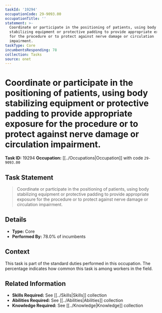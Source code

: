 ```yaml
---
taskId: '19294'
occupationCode: 29-9093.00
occupationTitle: ''
statement: >-
  Coordinate or participate in the positioning of patients, using body
  stabilizing equipment or protective padding to provide appropriate exposure
  for the procedure or to protect against nerve damage or circulation
  impairment.
taskType: Core
incumbentsResponding: 78
collection: Tasks
source: onet
---
```

# Coordinate or participate in the positioning of patients, using body stabilizing equipment or protective padding to provide appropriate exposure for the procedure or to protect against nerve damage or circulation impairment.

**Task ID:** 19294
**Occupation:** [[../Occupations|Occupation]] with code `29-9093.00`

## Task Statement

> Coordinate or participate in the positioning of patients, using body stabilizing equipment or protective padding to provide appropriate exposure for the procedure or to protect against nerve damage or circulation impairment.

## Details

- **Type:** Core
- **Performed By:** 78.0% of incumbents

## Context

This task is part of the standard duties performed in this occupation. The percentage indicates how common this task is among workers in the field.

## Related Information

- **Skills Required:** See [[../Skills|Skills]] collection
- **Abilities Required:** See [[../Abilities|Abilities]] collection
- **Knowledge Required:** See [[../Knowledge|Knowledge]] collection
